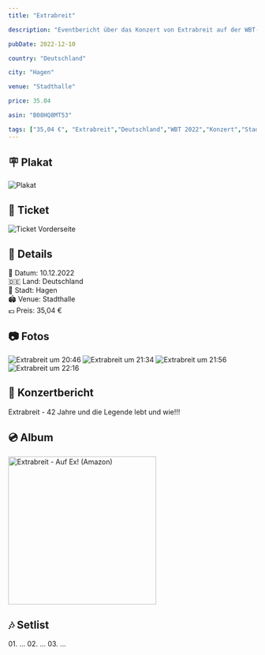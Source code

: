 ```yaml
---
title: "Extrabreit"

description: "Eventbericht über das Konzert von Extrabreit auf der WBT-Tour 2022 in der Stadthalle in Hagen."

pubDate: 2022-12-10

country: "Deutschland"

city: "Hagen"

venue: "Stadthalle"

price: 35.04

asin: "B08HQ8MT53"

tags: ["35,04 €", "Extrabreit","Deutschland","WBT 2022","Konzert","Stadthalle","Hagen","2022"]
---
```




## 🪧 Plakat

<Card title="Kongress & Eventpark" icon="image">
    <Image src={imgPlakat} alt="Plakat" widths={[300, 600, 900]} sizes="(max-width: 600px) 100vw, 600px" />
</Card>


## 🎫 Ticket

<Card title="Vorderseite" icon="image">
    <Image src={imgTicketFront} alt="Ticket Vorderseite" widths={[300, 600, 900]} sizes="(max-width: 600px) 100vw, 600px" />
</Card>

## 📌 Details
📅 Datum: 10.12.2022  
🇩🇪 Land: Deutschland  
📍 Stadt: Hagen  
🏟️ Venue: Stadthalle  
💶 Preis: 35,04 €  

## 📷 Fotos

<CardGrid>
    <Card title="20:46" icon="image">
        <Image src={img2046} alt="Extrabreit um 20:46" widths={[300, 600, 900]} sizes="(max-width: 600px) 100vw, 600px" />
    </Card>
    <Card title="21:34" icon="image">
        <Image src={img2134} alt="Extrabreit um 21:34" widths={[300, 600, 900]} sizes="(max-width: 600px) 100vw, 600px" />
    </Card>
    <Card title="21:56" icon="image">
        <Image src={img2156} alt="Extrabreit um 21:56" widths={[300, 600, 900]} sizes="(max-width: 600px) 100vw, 600px" />
    </Card>
    <Card title="22:16" icon="image">
        <Image src={img2216} alt="Extrabreit um 22:16" widths={[300, 600, 900]} sizes="(max-width: 600px) 100vw, 600px" />
    </Card>
</CardGrid>


## 🎤 Konzertbericht

Extrabreit - 42 Jahre und die Legende lebt und wie!!! 

## 💿 Album

<Card title="Auf Ex!" icon="seti:audio">
  <a href="https://www.amazon.de/dp/B08HQ8MT53?tag=mysteryland-21" target="_blank" rel="noopener noreferrer">
    <img src="https://m.media-amazon.com/images/I/61HtVwP+jaL._SL1200_.jpg" alt="Extrabreit - Auf Ex! (Amazon)" width="300" />
  </a>
</Card>

## 🎶 Setlist

<Card title="Songs" icon="list-format">
01. ...
02. ...
03. ...
</Card>

<LinkCard
    title="Mehr Informationen"
    href="https://fanieng.com/2022/12/10/extrabreit-hagen-stadthalle/"
/>